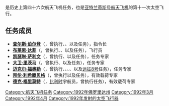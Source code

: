 {{noteTA
|G1=Aero
}}
{{Infobox spaceflight
| operator           = [[美国国家航空航天局|美国国家航空航天局]]
| name               = {{lang|en|STS-45}}
| insignia           = Sts-45-patch.png
| spacecraft         = [[亞特蘭提斯號太空梭|亚特兰蒂斯号]]
| crew_size          = 7
| launch_site        = 佛罗里达州[[肯尼迪航天中心|肯尼迪航天中心]]<br />{{lang|en|LC 39A}}
| launch_date        = 1992年3月24日<br />8:13 {{lang|en|EST}}
| landing_date       = 1992年4月2日<br />6:23 {{lang|en|PDT}}
| launch_mass        = 
| landing_mass       = {{convert|93009|kg}}
| payload_mass       = {{convert|9947|kg}}
| mission_duration   = 8天22小时9分钟28秒
| orbit_apoapsis     = 294千米
| orbit_periapsis    = 282千米
| apsis              = 地
| orbit_reference    = [[地心轨道|地心轨道]]
| orbit_regime       = [[近地轨道|近地轨道]]
| orbit_inclination  = 57.0°
| orbit_period       = 90.3分钟
| distance_travelled = 5,211,340千米

| crew_photo         = Sts-45 crew.jpg
| crew_photo_caption = 后排左起：利希滕贝格、福奥勒、里茨马、萨利文、福里莫特<br />前排左起：达菲、伯尔登
| next_mission       = [[File:Sts-49-patch.png|25px]] {{lang|en|[[STS-49|STS-49]]}}
| programme          = [[美國太空梭計劃|美國太空梭計劃]]
| previous_mission   = [[File:Sts-42-patch.png|25px]] {{lang|en|[[STS-42|STS-42]]}}|
|}}


'''{{lang|en|STS-45}}'''是历史上第四十六次航天飞机任务，也是[[亞特蘭提斯號太空梭|亚特兰蒂斯号航天飞机]]的第十一次太空飞行。

== 任务成员 ==
* '''[[查尔斯·伯尔登|查尔斯·伯尔登]]'''（{{lang|en|Charles F. Bolden}}，曾执行{{lang|en|[[STS-61-C|STS-61-C]]}}、{{lang|en|[[STS-31|STS-31]]}}、{{lang|en|STS-45}}以及{{lang|en|[[STS-60|STS-60]]}}任务），指令长
* '''[[布莱恩·达菲|布莱恩·达菲]]'''（{{lang|en|Brian Duffy}}，曾执行{{lang|en|STS-45}}、{{lang|en|[[STS-57|STS-57]]}}、{{lang|en|[[STS-72|STS-72]]}}以及{{lang|en|[[STS-92|STS-92]]}}任务），飞行员
* '''[[凯瑟琳·萨利文|凯瑟琳·萨利文]]'''（{{lang|en|Kathryn D. Sullivan}}，曾执行{{lang|en|[[STS-41-G|STS-41-G]]}}、{{lang|en|[[STS-31|STS-31]]}}以及{{lang|en|STS-45}}任务），任务专家
* '''[[大卫·里茨马|大卫·里茨马]]'''（{{lang|en|David C. Leestma}}，曾执行{{lang|en|[[STS-41-G|STS-41-G]]}}、{{lang|en|[[STS-28|STS-28]]}}以及{{lang|en|STS-45}}任务），任务专家
* '''[[迈克尔·福奥勒|迈克尔·福奥勒]]'''（{{lang|en|Michael Foale}}，曾执行{{lang|en|STS-45}}、{{lang|en|[[STS-56|STS-56]]}}、{{lang|en|[[STS-63|STS-63]]}}、{{lang|en|[[STS-84|STS-84]]}}、{{lang|en|[[STS-103|STS-103]]}}以及[[远征8号|远征8号]]任务），任务专家
* '''[[拜伦·利希滕贝格|拜伦·利希滕贝格]]'''（{{lang|en|Byron K. Lichtenberg}}，曾执行{{lang|en|[[STS-9|STS-9]]}}以及{{lang|en|STS-45}}任务），有效载荷专家
* '''[[德克·福里莫特|德克·福里莫特]]'''（{{lang|en|Dirk D. Frimout}}，[[比利时|比利时]]宇航员，曾执行{{lang|en|STS-45}}任务），有效载荷专家

{{亚特兰蒂斯号航天飞机}}

[[Category:航天飞机任务|Category:航天飞机任务]]
[[Category:1992年佛罗里达州|Category:1992年佛罗里达州]]
[[Category:1992年3月|Category:1992年3月]]
[[Category:1992年4月|Category:1992年4月]]
[[Category:1992年发射的太空飞行器|Category:1992年发射的太空飞行器]]